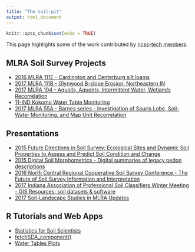 ---
title: "The soil-pit"
output: html_document
---

```{r setup, include=FALSE}
knitr::opts_chunk$set(echo = TRUE)
```


This page highlights some of the work contributed by [ncss-tech members](https://github.com/orgs/ncss-tech/people).


## MLRA Soil Survey Projects

- [2016 MLRA 111E - Cardington and Centerburg silt loams](http://ncss-tech.github.io/soil-pit/projects/MLRA111E_Cardington_and_Centerburg_silt_loams.html)
- [2017 MLRA 111B - Glynwood B-slope Erosion; Northeastern IN](http://ncss-tech.github.io/soil-pit/projects/MLRA111B_Glynwood_B-slope_Erosion_Northeastern_IN.html)
- [2017 MLRA 104 - Aquolls, Aquents, Intermittent Water, Wetlands Recorrelation](http://ncss-tech.github.io/soil-pit/projects/MLRA104_Aquolls_Aquents_Intermittent_Water_Wetlands_Recorrelation.html)
- [11-IND Kokomo Water Table Monitoring](http://ncss-tech.github.io/soil-pit/sandbox/alena/data_logger/Kokomo71_fp.html)
- [2017 MLRA 55A - Barnes series - Investigation of Souris Lobe, Soil-Water Monitoring, and Map Unit Recorrelation](https://www.cloudvault.usda.gov/index.php/s/nQZA4kYPER8wNxi/download?path=%2F&files=Classification%20and%20Correlation%20of%20the%20Soil%20Survey%20of%20Northern%20Black%20Glaciated%20Plains%2C%20Souris%20Till%20Plain.txt)


## Presentations

- [2015 Future Directions in Soil Survey: Ecological Sites and Dynamic Soil Properties to Assess and Predict Soil Condition and Change](https://docs.google.com/presentation/d/1b0CyDpy4Km7ZCgBHrUiS4MkMQB15ezvFegLmTyzVZeg/edit?usp=sharing)
- [2015 Digital Soil Morphometrics - Digital summaries of legacy pedon descriptions](http://ncss-tech.github.io/soil-pit/sandbox/stephen/madison2015_prez.html)
- [2016 North Central Regional Cooperative Soil Survey Conference - The Future of Soil Survey Information and Interpretation](https://www.nrcs.usda.gov/wps/PA_NRCSConsumption/download?cid=nrcseprd1273812&ext=pdf)
- [2017 Indiana Association of Professional Soil Classifiers Winter Meeting - GIS Resources: soil datasets & software](https://docs.google.com/presentation/d/1qGaRHG1y0zQxniJSwZgAO4SJW6J77ZQDvV1ngNpv7bw/edit?usp=sharing)
- [2017 Soil-Landscape Studies in MLRA Updates](https://www.cloudvault.usda.gov/index.php/s/nQZA4kYPER8wNxi/download?path=%2F&files=Barnes_Souris_BRENNAN_Notes.pptx)


## R Tutorials and Web Apps

- [Statistics for Soil Scientists](http://ncss-tech.github.io/stats_for_soil_survey/chapters/)
- [fetchSDA_component()](http://ncss-tech.github.io/soil-pit/sandbox/stephen/cuneiform_article_20170519.html)
- [Water Tables Plots](https://hammerly.shinyapps.io/test_application/)
